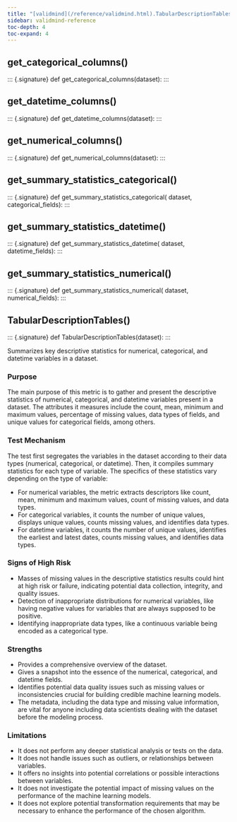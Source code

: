 ```yaml
---
title: "[validmind](/reference/validmind.html).TabularDescriptionTables"
sidebar: validmind-reference
toc-depth: 4
toc-expand: 4
---
```


## get_categorical_columns[()]{.muted}

<!-- function.qmd.jinja2 - function signature -->

::: {.signature} <span class="signature pdoc-code multiline"> <span class="kw">def</span> <span class="name">get_categorical_columns</span>(<span class="param"><span class="n">dataset</span></span>):</span> </span> :::

## get_datetime_columns[()]{.muted}

<!-- function.qmd.jinja2 - function signature -->

::: {.signature} <span class="signature pdoc-code multiline"> <span class="kw">def</span> <span class="name">get_datetime_columns</span>(<span class="param"><span class="n">dataset</span></span>):</span> </span> :::

## get_numerical_columns[()]{.muted}

<!-- function.qmd.jinja2 - function signature -->

::: {.signature} <span class="signature pdoc-code multiline"> <span class="kw">def</span> <span class="name">get_numerical_columns</span>(<span class="param"><span class="n">dataset</span></span>):</span> </span> :::

## get_summary_statistics_categorical[()]{.muted}

<!-- function.qmd.jinja2 - function signature -->

::: {.signature} <span class="signature pdoc-code multiline"> <span class="kw">def</span> <span class="name">get_summary_statistics_categorical</span>( <span class="param"> <span class="n">dataset</span></span>, <span class="param"> <span class="n">categorical_fields</span></span>):</span> </span> :::

## get_summary_statistics_datetime[()]{.muted}

<!-- function.qmd.jinja2 - function signature -->

::: {.signature} <span class="signature pdoc-code multiline"> <span class="kw">def</span> <span class="name">get_summary_statistics_datetime</span>( <span class="param"> <span class="n">dataset</span></span>, <span class="param"> <span class="n">datetime_fields</span></span>):</span> </span> :::

## get_summary_statistics_numerical[()]{.muted}

<!-- function.qmd.jinja2 - function signature -->

::: {.signature} <span class="signature pdoc-code multiline"> <span class="kw">def</span> <span class="name">get_summary_statistics_numerical</span>( <span class="param"> <span class="n">dataset</span></span>, <span class="param"> <span class="n">numerical_fields</span></span>):</span> </span> :::

## TabularDescriptionTables[()]{.muted}

<!-- function.qmd.jinja2 - function signature -->

::: {.signature} <span class="signature pdoc-code multiline"> <span class="kw">def</span> <span class="name">TabularDescriptionTables</span>(<span class="param"><span class="n">dataset</span></span>):</span> </span> :::

Summarizes key descriptive statistics for numerical, categorical, and datetime variables in a dataset.

### Purpose

The main purpose of this metric is to gather and present the descriptive statistics of numerical, categorical, and datetime variables present in a dataset. The attributes it measures include the count, mean, minimum and maximum values, percentage of missing values, data types of fields, and unique values for categorical fields, among others.

### Test Mechanism

The test first segregates the variables in the dataset according to their data types (numerical, categorical, or datetime). Then, it compiles summary statistics for each type of variable. The specifics of these statistics vary depending on the type of variable:

- For numerical variables, the metric extracts descriptors like count, mean, minimum and maximum values, count of missing values, and data types.
- For categorical variables, it counts the number of unique values, displays unique values, counts missing values, and identifies data types.
- For datetime variables, it counts the number of unique values, identifies the earliest and latest dates, counts missing values, and identifies data types.

### Signs of High Risk

- Masses of missing values in the descriptive statistics results could hint at high risk or failure, indicating potential data collection, integrity, and quality issues.
- Detection of inappropriate distributions for numerical variables, like having negative values for variables that are always supposed to be positive.
- Identifying inappropriate data types, like a continuous variable being encoded as a categorical type.

### Strengths

- Provides a comprehensive overview of the dataset.
- Gives a snapshot into the essence of the numerical, categorical, and datetime fields.
- Identifies potential data quality issues such as missing values or inconsistencies crucial for building credible machine learning models.
- The metadata, including the data type and missing value information, are vital for anyone including data scientists dealing with the dataset before the modeling process.

### Limitations

- It does not perform any deeper statistical analysis or tests on the data.
- It does not handle issues such as outliers, or relationships between variables.
- It offers no insights into potential correlations or possible interactions between variables.
- It does not investigate the potential impact of missing values on the performance of the machine learning models.
- It does not explore potential transformation requirements that may be necessary to enhance the performance of the chosen algorithm.
